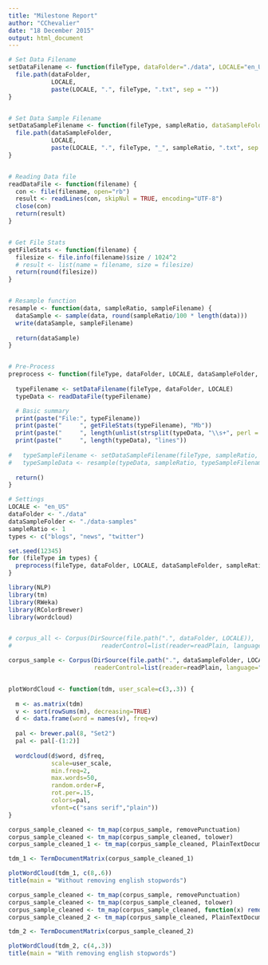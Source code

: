 ```yaml
---
title: "Milestone Report"
author: "CChevalier"
date: "18 December 2015"
output: html_document
---
```




```r

# Set Data Filename
setDataFilename <- function(fileType, dataFolder="./data", LOCALE="en_US") {
  file.path(dataFolder, 
            LOCALE, 
            paste(LOCALE, ".", fileType, ".txt", sep = ""))
}


# Set Data Sample Filename
setDataSampleFilename <- function(fileType, sampleRatio, dataSampleFolder="./data-samples", LOCALE="en_US" ) {
  file.path(dataSampleFolder, 
            LOCALE, 
            paste(LOCALE, ".", fileType, "_", sampleRatio, ".txt", sep = ""))
}


# Reading Data file
readDataFile <- function(filename) {
  con <- file(filename, open="rb")
  result <- readLines(con, skipNul = TRUE, encoding="UTF-8")
  close(con)
  return(result)
}


# Get File Stats
getFileStats <- function(filename) {
  filesize <- file.info(filename)$size / 1024^2
  # result <- list(name = filename, size = filesize)
  return(round(filesize))
}


# Resample function
resample <- function(data, sampleRatio, sampleFilename) {
  dataSample <- sample(data, round(sampleRatio/100 * length(data)))
  write(dataSample, sampleFilename)
  
  return(dataSample)
}


# Pre-Process
preprocess <- function(fileType, dataFolder, LOCALE, dataSampleFolder, sampleRatio) {
  
  typeFilename <- setDataFilename(fileType, dataFolder, LOCALE)
  typeData <- readDataFile(typeFilename)

  # Basic summary 
  print(paste("File:", typeFilename))
  print(paste("     ", getFileStats(typeFilename), "Mb"))
  print(paste("     ", length(unlist(strsplit(typeData, "\\s+", perl = T))), "words"))
  print(paste("     ", length(typeData), "lines"))
  
#   typeSampleFilename <- setDataSampleFilename(fileType, sampleRatio, dataSampleFolder, LOCALE)
#   typeSampleData <- resample(typeData, sampleRatio, typeSampleFilename)
  
  return()
}

```


```r
# Settings
LOCALE <- "en_US"
dataFolder <- "./data"
dataSampleFolder <- "./data-samples"
sampleRatio <- 1
types <- c("blogs", "news", "twitter")

set.seed(12345)
for (fileType in types) {
  preprocess(fileType, dataFolder, LOCALE, dataSampleFolder, sampleRatio )
}
```




```r
library(NLP)
library(tm)
library(RWeka)
library(RColorBrewer)
library(wordcloud)


# corpus_all <- Corpus(DirSource(file.path(".", dataFolder, LOCALE)),
#                         readerControl=list(reader=readPlain, language="en_US"))

corpus_sample <- Corpus(DirSource(file.path(".", dataSampleFolder, LOCALE)),
                        readerControl=list(reader=readPlain, language="en_US"))



```

```r
plotWordCloud <- function(tdm, user_scale=c(3,.3)) {
    
  m <- as.matrix(tdm)
  v <- sort(rowSums(m), decreasing=TRUE)
  d <- data.frame(word = names(v), freq=v)
  
  pal <- brewer.pal(8, "Set2")
  pal <- pal[-(1:2)]
  
  wordcloud(d$word, d$freq, 
            scale=user_scale,
            min.freq=2, 
            max.words=50, 
            random.order=F, 
            rot.per=.15, 
            colors=pal, 
            vfont=c("sans serif","plain"))
}
```

```r
corpus_sample_cleaned <- tm_map(corpus_sample, removePunctuation)
corpus_sample_cleaned <- tm_map(corpus_sample_cleaned, tolower)
corpus_sample_cleaned_1 <- tm_map(corpus_sample_cleaned, PlainTextDocument)

tdm_1 <- TermDocumentMatrix(corpus_sample_cleaned_1)
```

```r

plotWordCloud(tdm_1, c(8,.6))
title(main = "Without removing english stopwords")
```



```r

corpus_sample_cleaned <- tm_map(corpus_sample, removePunctuation)
corpus_sample_cleaned <- tm_map(corpus_sample_cleaned, tolower)
corpus_sample_cleaned <- tm_map(corpus_sample_cleaned, function(x) removeWords(x, stopwords("english")))
corpus_sample_cleaned_2 <- tm_map(corpus_sample_cleaned, PlainTextDocument)

tdm_2 <- TermDocumentMatrix(corpus_sample_cleaned_2)

```

```r

plotWordCloud(tdm_2, c(4,.3))
title(main = "With removing english stopwords")
```


